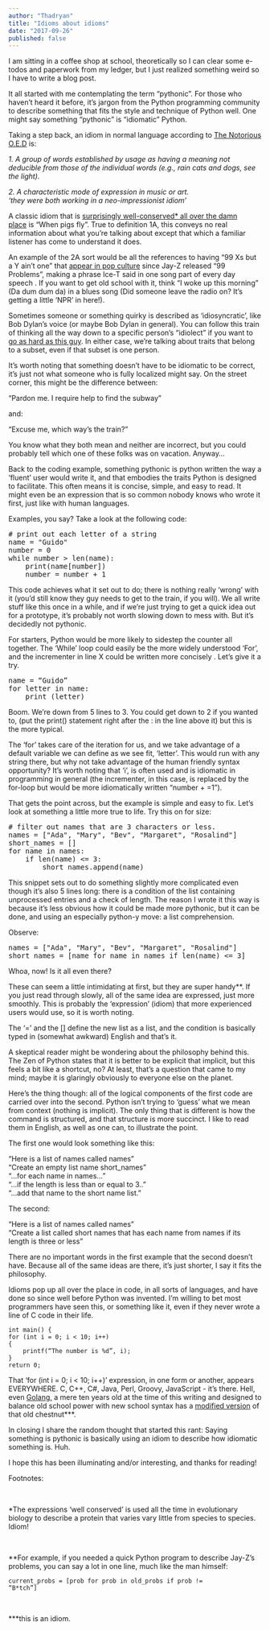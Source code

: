 ```yaml
---
author: "Thadryan"
title: "Idioms about idioms"
date: "2017-09-26"
published: false
---
```


I am sitting in a coffee shop at school, theoretically so I can clear some e-todos and paperwork from my ledger, but I just realized something weird so I have to write a blog post.

It all started with me contemplating the term “pythonic”. For those who haven’t heard it before, it’s jargon from the Python programming community to describe something that fits the style and technique of Python well. One might say something “pythonic” is “idiomatic” Python.

Taking a step back, an idiom in normal language according to [The Notorious O.E.D](https://en.oxforddictionaries.com/definition/us/idiom) is:

_1. A group of words established by usage as having a meaning not deducible from those of the individual words (e.g., rain cats and dogs, see the light)._

_2. A characteristic mode of expression in music or art._  
 _‘they were both working in a neo-impressionist idiom’_

A classic idiom that is [surprisingly well-conserved* all over the damn place](https://en.wikipedia.org/wiki/List_of_idioms_of_improbability) is “When pigs fly”. True to definition 1A, this conveys no real information about what you’re talking about except that which a familiar listener has come to understand it does.

An example of the 2A sort would be all the references to having “99 Xs but a Y ain’t one” that [appear in pop culture](http://www.vulture.com/2014/06/complete-history-99-problems-jay-z-ice-t.html) since Jay-Z released “99 Problems”, making a phrase Ice-T said in one song part of every day speech . If you want to get old school with it, think “I woke up this morning” (Da dum dum da) in a blues song (Did someone leave the radio on? It's getting a little 'NPR' in here!).

Sometimes someone or something quirky is described as 'idiosyncratic', like Bob Dylan's voice (or maybe Bob Dylan in general). You can follow this train of thinking all the way down to a specific person's "idiolect" if you want to [go as hard as this guy](https://www.youtube.com/watch?v=lZSCGZphjq0). In either case, we're talking about traits that belong to a subset, even if that subset is one person.

It’s worth noting that something doesn’t have to be idiomatic to be correct, it’s just not what someone who is fully localized might say. On the street corner, this might be the difference between:

“Pardon me. I require help to find the subway”

and:

“Excuse me, which way’s the train?”

You know what they both mean and neither are incorrect, but you could probably tell which one of these folks was on vacation. Anyway...

Back to the coding example, something pythonic is python written the way a ‘fluent’ user would write it, and that embodies the traits Python is designed to facilitate. This often means it is concise, simple, and easy to read. It might even be an expression that is so common nobody knows who wrote it first, just like with human languages.

Examples, you say? Take a look at the following code:

<pre class="brush: python; title: ; notranslate" title=""># print out each letter of a string
name = "Guido"
number = 0
while number &gt; len(name):
	print(name[number])
	number = number + 1
</pre>

This code achieves what it set out to do; there is nothing really ‘wrong’ with it (you'd still know they guy needs to get to the train, if you will). We all write stuff like this once in a while, and if we’re just trying to get a quick idea out for a prototype, it’s probably not worth slowing down to mess with. But it’s decidedly not pythonic.

For starters, Python would be more likely to sidestep the counter all together. The ‘While’ loop could easily be the more widely understood ‘For’, and the incrementer in line X could be written more concisely . Let’s give it a try.

<pre class="brush: python; title: ; notranslate" title="">name = “Guido”
for letter in name:
	print (letter)
</pre>

Boom. We’re down from 5 lines to 3. You could get down to 2 if you wanted to, (put the print() statement right after the : in the line above it) but this is the more typical.

The ‘for’ takes care of the iteration for us, and we take advantage of a default variable we can define as we see fit, ‘letter’. This would run with any string there, but why not take advantage of the human friendly syntax opportunity? It’s worth noting that ‘i’, is often used and is idiomatic in programming in general (the incrementer, in this case, is replaced by the for-loop but would be more idiomatically written “number + =1”).

That gets the point across, but the example is simple and easy to fix. Let’s look at something a little more true to life. Try this on for size:

<pre class="brush: python; title: ; notranslate" title=""># filter out names that are 3 characters or less.
names = ["Ada", "Mary", "Bev", "Margaret", "Rosalind"]
short_names = []
for name in names:
	if len(name) &lt;= 3:
		short_names.append(name)
</pre>

This snippet sets out to do something slightly more complicated even though it’s also 5 lines long: there is a condition of the list containing unprocessed entries and a check of length. The reason I wrote it this way is because it’s less obvious how it could be made more pythonic, but it can be done, and using an especially python-y move: a list comprehension.

Observe:

<pre class="brush: python; title: ; notranslate" title="">names = ["Ada", "Mary", "Bev", "Margaret", "Rosalind"]
short_names = [name for name in names if len(name) &lt;= 3]
</pre>

Whoa, now! Is it all even there?

These can seem a little intimidating at first, but they are super handy**. If you just read through slowly, all of the same idea are expressed, just more smoothly. This is probably the ‘expression’ (idiom) that more experienced users would use, so it is worth noting.

The ‘=’ and the [] define the new list as a list, and the condition is basically typed in (somewhat awkward) English and that’s it.

A skeptical reader might be wondering about the philosophy behind this. The Zen of Python states that it is better to be explicit that implicit, but this feels a bit like a shortcut, no? At least, that’s a question that came to my mind; maybe it is glaringly obviously to everyone else on the planet.

Here’s the thing though: all of the logical components of the first code are carried over into the second. Python isn’t trying to ‘guess’ what we mean from context (nothing is implicit). The only thing that is different is how the command is structured, and that structure is more succinct. I like to read them in English, as well as one can, to illustrate the point.

The first one would look something like this:

“Here is a list of names called names”  
“Create an empty list name short_names”  
“...for each name in names...”  
“...if the length is less than or equal to 3..”  
“...add that name to the short name list.”

The second:

“Here is a list of names called names”  
“Create a list called short names that has each name from names if its length is three or less”

There are no important words in the first example that the second doesn’t have. Because all of the same ideas are there, it’s just shorter, I say it fits the philosophy.

Idioms pop up all over the place in code, in all sorts of languages, and have done so since well before Python was invented. I’m willing to bet most programmers have seen this, or something like it, even if they never wrote a line of C code in their life.

<code>int main() {</code><br>
<code>for (int i = 0; i &lt; 10; i++) {</code><br>
<code>&nbsp;&nbsp;&nbsp;&nbsp;printf("The number is %d\n", i);</code><br>
<code>}</code><br>
<code>return 0;</code><br>

That ‘for (int i = 0; i < 10; i++)’ expression, in one form or another, appears EVERYWHERE. C, C++, C#, Java, Perl, Groovy, JavaScript - it’s there. Hell, even [Golang,](https://golang.org/) a mere ten years old at the time of this writing and designed to balance old school power with new school syntax has a [modified version](https://tour.golang.org/flowcontrol/1) of that old chestnut\***.

In closing I share the random thought that started this rant: Saying something is pythonic is basically using an idiom to describe how idiomatic something is. Huh.

I hope this has been illuminating and/or interesting, and thanks for reading!

Footnotes:

&nbsp;

*The expressions ‘well conserved’ is used all the time in evolutionary biology to describe a protein that varies vary little from species to species. Idiom!

&nbsp;

**For example, if you needed a quick Python program to describe Jay-Z’s problems, you can say a lot in one line, much like the man himself:

<code>current_probs = [prob for prob in old_probs if prob != “B*tch”]</code>

&nbsp;

\***this is an idiom.